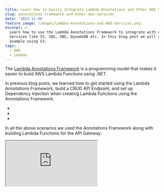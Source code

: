 ```yaml
---
title: Learn How to Easily Integrate Lambda Annotations and Other AWS Services
slug: annotations-framework-and-other-aws-services
date: '2023-11-06'
feature_image: /images/Lambda-Annotations-and-AWS-Services.png
excerpt: >-
  Learn how to use the Lambda Annotations Framework to integrate with other AWS
  Services like S3, SQS, SNS, DynamoDB etc. In this blog post we will see an
  example using S3.
tags:
  - AWS
  - Lambda
---
```

The [Lambda Annotations Framework](https://github.com/aws/aws-lambda-dotnet/blob/master/Libraries/src/Amazon.Lambda.Annotations/README.md?ref=rahulpnath.com) is a programming model that makes it easier to build AWS Lambda Functions using .NET.

In previous blog posts, we learned how to get started using the Lambda Annotations Framework, build a CRUD API Endpoint, and set up Dependency Injection when creating Lambda Functions using the Annotations Framework.

-   <BlogLink
  href="/blog/aws-lambda-annotation-framework"
  title="Learn How AWS Lambda Annotations Framework Makes API Gateway Integration Easy."
  description="Let's learn what the Lambda Annotation Framework aims to solve and how it compares with older ways of building Lambda Functions. We will see this through an example of creating a simple API endpoint."
  authorImage="/images/logo-512x512-24.png"
  authorName="Rahul Nath"
  authorTitle="Rahul Pulikkot Nath"
  featureImage="/images/Lambda-Annotation-Framework---Introduction.png"
/>
-   <BlogLink
  href="/blog/lambda-annotation-framework-crud-api"
  title="Serverless API Development Made Easy: Using AWS Lambda Annotations for CRUD"
  description="Learn how to create a CRUD API Endpoint using AWS Lambda, API Gateway and the Annotations Framework. See how the Lambda Annotations framework does all the heavy lifting for us, and makes it easier to develop APIs."
  authorImage="/images/logo-512x512-24.png"
  authorName="Rahul Nath"
  authorTitle="Rahul Pulikkot Nath"
  featureImage="/images/Lambda-Annotation-Framework---CRUD.png"
/>
-   <BlogLink
  href="/blog/lambda-annotations-dependency-injection"
  title="How To Set Up Dependency Injection in Lambda Functions Using Annotations Framework"
  description="Learn how to set up Dependency Injection when building Lambda Functions using the Annotatios framework."
  authorImage="/images/logo-512x512-24.png"
  authorName="Rahul Nath"
  authorTitle="Rahul Pulikkot Nath"
  featureImage="/images/Lambda-Annotation-Framework---DI.png"
/>

In all the above scenarios we used the Annotations Framework along with building Lambda Functions for the API Gateway.

<iframe src="https://www.youtube.com/embed/RhGQSTVhfls?feature=oembed" />

However, you can also use the Annotations Framework when building Lambda Functions that integrate with other AWS Services.

In this blog post, let's see a quick example of using the Lambda Annotations Framework when building a Lambda Function with Amazon S3 service.

For E.g., we need to run a Lambda Function every time a new file is uploaded to an Amazon S3 bucket and have the function code read the file and process it. This could be an image post-processing Lambda Function, a report ingestion service, a bulk data upload service, etc.

_This article is sponsored by AWS and is part of my_ [_AWS Series_](/tag/aws/)_._

## AWS Lambda and Amazon S3 Integration

Amazon Simple Storage Service (S3) is an object storage service that allows you to store any data.

Any time an object is created or modified in S3, it raises event notifications. We can use these notifications in specific scenarios to perform additional business logic or application processing.

To learn more about this in detail check my Amazon S3 and AWS Lambda Triggers in .NET, blog post.

<BlogLink
  href="/blog/amazon-s3-lambda-triggers-dotnet/"
  title="Amazon S3 and AWS Lambda Triggers in .NET"
  description="Amazon S3 raises event notifications when Objects are created and modified. Learn how to use this to trigger Lambda Functions in .NET and the different configuration associated with processing the notification messages."
  authorImage="/images/logo-512x512-24.png"
  authorName="Rahul Nath"
  authorTitle="Rahul Pulikkot Nath"
  featureImage="/images/amazon-s3-lambda-triggers-dotnet.jpg"
/>

Lambda Functions that integrate with Amazon S3 services, take in a `S3Event` class type, to bind to the Amazon S3 event.

```csharp
public async Task FunctionHandler(S3Event evnt, ILambdaContext context)
{
  ...
  var file = await this.S3Client
      .GetObjectAsync(s3Event.Bucket.Name, s3Event.Object.Key);
  ...
}
```

This happens by default using the basic Lambda JSON Serializer and there is nothing specific that the Annotations Framework can provide us here.

However, the features that are useful from the Annotations Framework when integrating with other AWS Services are Dependency Injection and Serverless Template for easy deployment.

## Dependency Injection For Lambda Functions

Lambda Annotations Framework provides an easy out-of-the-box mechanism to set up and work with .NET Dependency Injection framework.

Instead of hard-coding the instance creation in the Function constructor, you can inject in the dependencies that the Function needs using the Function constructor or the Handler Function.

To enable the Annotations Framework we need to apply the `LambdaFunction` attribute to the Function Handler as shown below.

The below code shows examples of injecting the `IAmazonS3` instance both using the constructor and also using the Function Handler.

```chsarp
public Function(IAmazonS3 s3Client)
{
    S3Client = s3Client;
}

[LambdaFunction(ResourceName = "MyLambdaFunction")]
public async Task FunctionHandler(
  [FromServices] IImageServices imageServices, S3Event evnt, ILambdaContext context)
{
  ...
}

```

To inject via the FunctionHandler method, we need to add `FromServices` attribute, to tell Annotations Framework to resolve the type from the DI container.

```csharp
[Amazon.Lambda.Annotations.LambdaStartup]
public class Startup
{
  public void ConfigureServices(IServiceCollection services)
  {
      services.AddAWSService<Amazon.S3.IAmazonS3>();
  }
}

```

## Serverless Template File For Deployment

Enable the Annotations Framework also generates the CloudFormation template file, which can be used to automate resource deployment.

In this scenario, since we are integrating with Amazon S3, we can further define the S3 bucket and also the required triggers to wire up the S3 event notification to trigger the Lambda Function.

```json
"Bucket": {
      "Type": "AWS::S3::Bucket",
      "Properties": {
        "BucketName": {
          "Ref": "BucketName"
        },
        "NotificationConfiguration": {
          "LambdaConfigurations": [
            {
              "Event": "s3:ObjectCreated:*",
              "Filter": {
                "S3Key": {
                  "Rules": [
                    {
                      "Name": "prefix",
                      "Value": "test/"
                    },
                    {
                      "Name": "suffix",
                      "Value": ".txt"
                    }
                  ]
                }
              },
              "Function": {
                "Fn::GetAtt": [
                  "MyLambdaFunction",
                  "Arn"
                ]
              }
            }
          ]
        }
      }
    },
    "S3InvokeLambdaPermission": {
      "Type": "AWS::Lambda::Permission",
      "Properties": {
        "Action": "lambda:InvokeFunction",
        "FunctionName": {
          "Ref": "MyLambdaFunction"
        },
        "Principal": "s3.amazonaws.com",
        "SourceArn": {
          "Fn::Sub": "arn:aws:s3:::${BucketName}"
        }
      }
    },
    "LambdaRole": {
      "Type": "AWS::IAM::Role",
      "Properties": {
        "AssumeRolePolicyDocument": {
          "Version": "2012-10-17",
          "Statement": [
            {
              "Effect": "Allow",
              "Principal": {
                "Service": "lambda.amazonaws.com"
              },
              "Action": [
                "sts:AssumeRole"
              ]
            }
          ]
        },
        "Path": "/",
        "ManagedPolicyArns": [
          "arn:aws:iam::aws:policy/service-role/AWSLambdaBasicExecutionRole"
        ],
        "Policies": [
          {
            "PolicyName": "s3",
            "PolicyDocument": {
              "Statement": [
                {
                  "Effect": "Allow",
                  "Action": [
                    "s3:Get*"
                  ],
                  "Resource": [
                    {
                      "Fn::Sub": "arn:aws:s3:::${BucketName}"
                    },
                    {
                      "Fn::Sub": "arn:aws:s3:::${BucketName}/*"
                    }
                  ]
                }
              ]
            }
          }
        ]
      }
    }
```

The above template is in addition to the automatically generated template for the Lambda Function.

It sets up the S3 bucket (`Bucket`), the Lambda IAM Role (`LambdaRole`) giving it permission to read from the S3 bucket and also permission for the S3 bucket to invoke the Lambda Function (`S3InvokeLambdaPermission`).

This makes it easy to deploy the required resources and permissions together along with changes to the Lambda Function.

Similar to Amazon S3, you can also use the same approach to integrate with other AWS Services like SQS, SNS, DynamoDB, etc.
